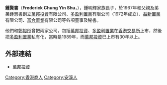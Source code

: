 '''鍾賢書'''（'''Frederick Chung Yin Shu'''，{{bd|1944年}}），鍾明輝家族長子，於1967年和父親及弟弟鍾慧書創立[[萬邦投資|萬邦投資]]有限公司、[[多盈利置業|多盈利置業]]有限公司（1972年成立）、[[益新置業|益新置業]]有限公司、[[富合置業|富合置業]]有限公司等各項董事及秘書。

他們和[[鄭裕彤|鄭裕彤]]曾把兩家公司，包括[[萬邦投資|萬邦投資]]、[[多盈利置業|多盈利置業]]在[[香港交易所|香港交易所]]上市，然後把[[多盈利置業|多盈利置業]]私有化，當時是1989年，而[[萬邦投資|萬邦投資]]已上市有30年以上。

==外部連結==
*[http://www.irasia.com/listco/hk/melbourne 萬邦投資]


[[Category:香港商人|Category:香港商人]]
[[Category:安溪人|Category:安溪人]]